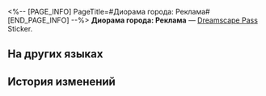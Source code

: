 <%-- [PAGE_INFO]
PageTitle=#Диорама города: Реклама#
[END_PAGE_INFO] --%>
{{Предмет Инфобокс
|id          = 223603
|Изображение = Dreamscape Pass Sticker Диорама города- Реклама.png
|Тип         = Dreamscape Pass Sticker
|Тип2        = Сошки великих грёз Stickers
|Инвентарь   = 
|Редкость    = 4
|Эффект      = 
|Описание    = Пронумерованные наклейки, используемые для украшения дневника сновидений. Бывают самыми разными.
|Источник1   = [[Исследуйте диораму и доберитесь до её самой высокой точки на сферомёте]]
}}
{{Описание|Вы и представить не могли, что место для рекламы стоит так дорого.}}
'''Диорама города: Реклама''' — [[Dreamscape Pass]] Sticker.

==На других языках==
{{На других языках
|en   = City Sandpit: Advertisement
|zhs  = 城市沙盘：广告
|zht  = 城市沙盤：廣告
|ja   = 箱庭都市：広告
|ko   = 도시 모형판: 광고
|es   = Maqueta de la ciudad: Anuncios publicitarios
|fr   = Maquette de la ville&nbsp;: Publicité
|ru   = Диорама города: Реклама
|th   = เมืองแซนด์บ็อกซ์: โฆษณา
|vi   = Sa Bàn Thành Phố: Quảng Cáo
|de   = Sandmodell der Stadt: Werbung
|id   = Miniatur Kota: Iklan
|pt   = Maquete da Cidade: Publicidade
}}

==История изменений==
{{История изменений|3.5}}